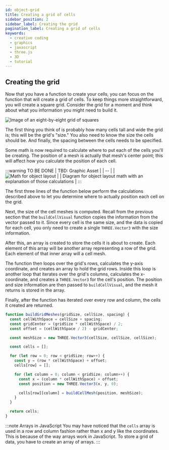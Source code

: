 ```yaml
---
id: object-grid
title: Creating a grid of cells
sidebar_position: 2
sidebar_label: Creating the grid
pagination_label: Creating a grid of cells
keywords:
  - creative coding
  - graphics
  - javascript
  - three.js
  - 3D
  - tutorial
---
```


## Creating the grid

Now that you have a function to create your cells, you can focus on the function that will create a grid of cells. To keep things more straightforward, you will create a square grid. Consider the grid for a moment and think about what you information you might need to build it.

![Image of an eight-by-eight grid of squares](assets/square-grid.png "The grid")

The first thing you think of is probably how many cells tall and wide the grid is; this will be the grid's "size." You also need to know the size the cells should be. And finally, the spacing between the cells needs to be specified.

Some math is now required to calculate where to put each of the cells you'll be creating. The position of a mesh is actually that mesh's center point; this will affect how you calculate the position of each cell.

:::warning TO BE DONE
| TBD: Graphic Asset |
| -- |
| ![Math for object layout](../../static/img/asset-required.png "Math for object layout") |
| Diagram for object layout math with an explanation of those calculations |
:::

The first three lines of the function below perform the calculations described above to let you determine where to actually position each cell on the grid.

Next, the size of the cell meshes is computed. Recall from the previous section that the `buildCellVisual` function copies the information from the vector passed to it. Since every cell is the same size, and the data is copied for each cell, you only need to create a single `THREE.Vector3` with the size
information.

After this, an array is created to store the cells it is about to create. Each element of this array will be another array representing a row of the grid. Each element of that inner array will a cell mesh.

The function then loops over the grid's rows, calculates the y-axis coordinate, and creates an array to hold the grid rows. Inside this loop is another loop that iterates over the grid's columns, calculates the x-coordinate, and creates a `THREE.Vector3` for the cell's position. The position and size information are then passed to `buildCellVisual`, and the mesh it returns is stored in the array.

Finally, after the function has iterated over every row and column, the cells it created are returned.

```javascript
function buildGridMeshes(gridSize, cellSize, spacing) {
  const cellWithSpace = cellSize + spacing;
  const gridCenter = (gridSize * cellWithSpace) / 2;
  const offset = (cellWithSpace / 2) - gridCenter;

  const meshSize = new THREE.Vector3(cellSize, cellSize, cellSize);

  const cells = [];

  for (let row = 0; row < gridSize; row++) {
    const y = (row * cellWithSpace) + offset;
    cells[row] = [];

    for (let column = 0; column < gridSize; column++) {
      const x = (column * cellWithSpace) + offset;
      const position = new THREE.Vector3(x, y, 0);

      cells[row][column] = buildCellMesh(position, meshSize);
    }
  }

  return cells;
}
```

:::note Arrays in JavaScript
You may have noticed that the `cells` array is used in a row and column fashion rather than x and y like the coordinates. This is because of the way arrays work in JavaScript. To store a grid of data, you have to create an array of arrays.
:::
